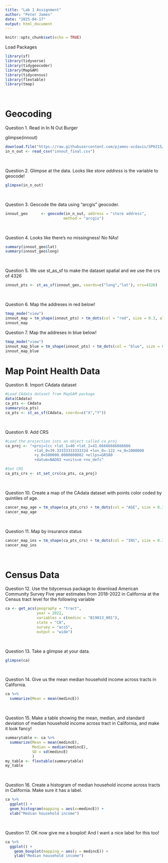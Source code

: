 ```yaml
---
title: "Lab 1 Assignment"
author: "Peter James"
date: "2025-04-17"
output: html_document
---
```


```r
knitr::opts_chunk$set(echo = TRUE)
```

Load Packages
```r
library(sf)
library(tidyverse)
library(tidygeocoder)
library(MapGAM)
library(tidycensus)
library(flextable)
library(tmap)
```

\

# Geocoding

Question 1. Read in In N Out Burger

glimpse(innout)
```r
download.file("https://raw.githubusercontent.com/pjames-ucdavis/SPH215/refs/heads/main/innout_final.csv", "innout_final.csv", mode = "wb")
in_n_out <- read_csv("innout_final.csv")
```

\

Question 2. Glimpse at the data. Looks like *store address* is the variable to geocode!
```r
glimpse(in_n_out)
```

\

Question 3. Geocode the data using "arcgis" geocoder.
```r
innout_geo      <- geocode(in_n_out, address = "store address",
                          method = "arcgis")
```

\

Question 4. Looks like there's no missingness! No NAs!
```r
summary(innout_geo$lat)
summary(innout_geo$long)
```

\

Question 5. We use st_as_sf to make the dataset spatial and we use the crs of 4326
```r
innout_pts <- st_as_sf(innout_geo, coords=c("long","lat"), crs=4326)
```

\

Question 6. Map the addreses in red below!
```r
tmap_mode("view")
innout_map = tm_shape(innout_pts) + tm_dots(col = "red", size = 0.3, alpha = 0.5)
innout_map
```


Question 7. Map the addreses in blue below!
```r
tmap_mode("view")
innout_map_blue = tm_shape(innout_pts) + tm_dots(col = "blue", size = 0.3, alpha = 0.5)
innout_map_blue
```

# Map Point Health Data

Question 8. Import CAdata dataset
```r
#Load CAdata dataset from MapGAM package
data(CAdata)
ca_pts <- CAdata
summary(ca_pts)
ca_pts <- st_as_sf(CAdata, coords=c("X","Y"))

```

\

Question 9. Add CRS
```r

#Load the projection into an object called ca_proj
ca_proj <- "+proj=lcc +lat_1=40 +lat_2=41.66666666666666 
             +lat_0=39.33333333333334 +lon_0=-122 +x_0=2000000 
             +y_0=500000.0000000002 +ellps=GRS80 
             +datum=NAD83 +units=m +no_defs"

#Set CRS
ca_pts_crs <- st_set_crs(ca_pts, ca_proj)
```

\

Question 10. Create a map of the CAdata dataset with points color coded by quintiles of age.
```r
cancer_map_age = tm_shape(ca_pts_crs) + tm_dots(col = "AGE", size = 0.3, style = "quantile")
cancer_map_age
```

\

Question 11. Map by insurance status
```r
cancer_map_ins = tm_shape(ca_pts_crs) + tm_dots(col = "INS", size = 0.3, style = "cat")
cancer_map_ins
```

\

# Census Data

Question 12. Use the tidycensus package to download American Community Survey Five year estimates from 2018-2022 in California at the Census tract level for the following variable
```r
ca <- get_acs(geography = "tract", 
              year = 2022,
              variables = c(medinc = "B19013_001"), 
              state = "CA",
              survey = "acs5",
              output = "wide")

```
\

Question 13.	Take a glimpse at your data.
```r
glimpse(ca)
```

\


Question 14.	Give us the mean median household income across tracts in California.
```r
ca %>%
  summarize(Mean = mean(medincE))
```

\

Question 15.	Make a table showing the mean, median, and standard deviation of median household income across tract in California, and make it look fancy!
```r
summarytable <- ca %>%
  summarize(Mean = mean(medincE),
            Median = median(medincE),
            SD = sd(medincE)
            )
my_table <- flextable(summarytable)
my_table
```

\

Question 16.	Create a histogram of median household income across tracts in California. Make sure it has a label.
```r
ca %>%
  ggplot() + 
  geom_histogram(mapping = aes(x=medincE)) +
  xlab("Median household income")
```

\

Question 17.	OK now give me a boxplot! And I want a nice label for this too!
```r
ca %>%
  ggplot() +
    geom_boxplot(mapping = aes(y = medincE)) +
    ylab("Median household income")
```


